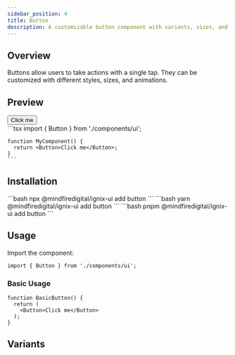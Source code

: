 ```yaml
---
sidebar_position: 4
title: Button
description: A customizable button component with variants, sizes, and animations.
---
```



## Overview

Buttons allow users to take actions with a single tap. They can be customized with different styles, sizes, and animations.

## Preview

<Tabs defaultValue="preview">
  <TabItem value="preview" label="Preview" default>
    <div className="p-4 border rounded-lg">
      <Button>Click me</Button>
    </div>
  </TabItem>
  <TabItem value="code" label="Code">
    ```tsx
    import { Button } from './components/ui';

    function MyComponent() {
      return <Button>Click me</Button>;
    }
    ```
  </TabItem>
</Tabs>

## Installation

<Tabs>
  <TabItem value="npm" label="npm" default>
    ```bash
    npx @mindfiredigital/ignix-ui add button
    ```
  </TabItem>
  <TabItem value="yarn" label="Yarn">
    ```bash
    yarn @mindfiredigital/ignix-ui add button
    ```
  </TabItem>
  <TabItem value="pnpm" label="pnpm">
    ```bash
    pnpm @mindfiredigital/ignix-ui add button
    ```
  </TabItem>
</Tabs>

## Usage

Import the component:

```tsx
import { Button } from './components/ui';
```

### Basic Usage

```tsx
function BasicButton() {
  return (
    <Button>Click me</Button>
  );
}
```


## Variants

<ButtonDemo />
